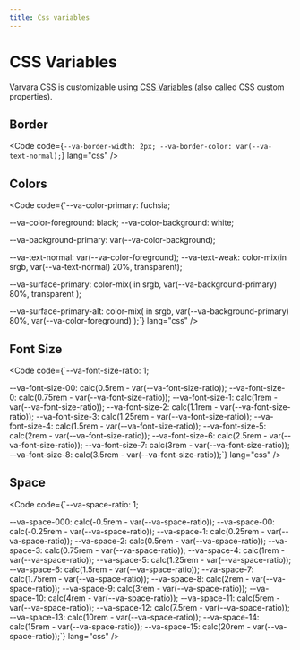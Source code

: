 ```yaml
---
title: Css variables
---
```



# CSS Variables

Varvara CSS is customizable using [CSS Variables](https://developer.mozilla.org/en-US/docs/Web/CSS/Using_CSS_custom_properties) (also called CSS custom properties).

## Border

<Code
  code={`--va-border-width: 2px;
--va-border-color: var(--va-text-normal);`}
  lang="css"
/>

## Colors

<Code
  code={`--va-color-primary: fuchsia;

--va-color-foreground: black;
--va-color-background: white;

--va-background-primary: var(--va-color-background);

--va-text-normal: var(--va-color-foreground);
--va-text-weak: color-mix(in srgb, var(--va-text-normal) 20%, transparent);

--va-surface-primary: color-mix(
in srgb,
var(--va-background-primary) 80%,
transparent
);

--va-surface-primary-alt: color-mix(
in srgb,
var(--va-background-primary) 80%,
var(--va-color-foreground)
);`}
lang="css"
/>

## Font Size

<Code
  code={`--va-font-size-ratio: 1;

--va-font-size-00: calc(0.5rem - var(--va-font-size-ratio));
--va-font-size-0: calc(0.75rem - var(--va-font-size-ratio));
--va-font-size-1: calc(1rem - var(--va-font-size-ratio));
--va-font-size-2: calc(1.1rem - var(--va-font-size-ratio));
--va-font-size-3: calc(1.25rem - var(--va-font-size-ratio));
--va-font-size-4: calc(1.5rem - var(--va-font-size-ratio));
--va-font-size-5: calc(2rem - var(--va-font-size-ratio));
--va-font-size-6: calc(2.5rem - var(--va-font-size-ratio));
--va-font-size-7: calc(3rem - var(--va-font-size-ratio));
--va-font-size-8: calc(3.5rem - var(--va-font-size-ratio));`}
lang="css"
/>

## Space

<Code
  code={`--va-space-ratio: 1;

--va-space-000: calc(-0.5rem - var(--va-space-ratio));
--va-space-00: calc(-0.25rem - var(--va-space-ratio));
--va-space-1: calc(0.25rem - var(--va-space-ratio));
--va-space-2: calc(0.5rem - var(--va-space-ratio));
--va-space-3: calc(0.75rem - var(--va-space-ratio));
--va-space-4: calc(1rem - var(--va-space-ratio));
--va-space-5: calc(1.25rem - var(--va-space-ratio));
--va-space-6: calc(1.5rem - var(--va-space-ratio));
--va-space-7: calc(1.75rem - var(--va-space-ratio));
--va-space-8: calc(2rem - var(--va-space-ratio));
--va-space-9: calc(3rem - var(--va-space-ratio));
--va-space-10: calc(4rem - var(--va-space-ratio));
--va-space-11: calc(5rem - var(--va-space-ratio));
--va-space-12: calc(7.5rem - var(--va-space-ratio));
--va-space-13: calc(10rem - var(--va-space-ratio));
--va-space-14: calc(15rem - var(--va-space-ratio));
--va-space-15: calc(20rem - var(--va-space-ratio));`}
lang="css"
/>
